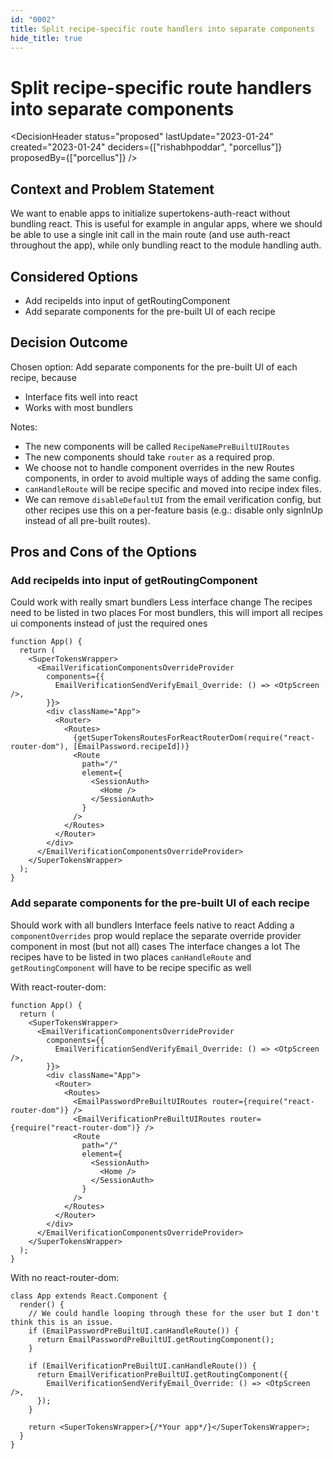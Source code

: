 ```yaml
---
id: "0002"
title: Split recipe-specific route handlers into separate components
hide_title: true
---
```



# Split recipe-specific route handlers into separate components

<DecisionHeader
  status="proposed"
  lastUpdate="2023-01-24"
  created="2023-01-24"
  deciders={["rishabhpoddar", "porcellus"]}
  proposedBy={["porcellus"]}
/>

## Context and Problem Statement

We want to enable apps to initialize supertokens-auth-react without bundling react. This is useful for example in angular apps, where we should be able to use a single init call in the main route (and use auth-react throughout the app), while only bundling react to the module handling auth.

## Considered Options

- Add recipeIds into input of getRoutingComponent
- Add separate components for the pre-built UI of each recipe

## Decision Outcome

Chosen option: Add separate components for the pre-built UI of each recipe, because

- Interface fits well into react
- Works with most bundlers

Notes:

- The new components will be called `RecipeNamePreBuiltUIRoutes`
- The new components should take `router` as a required prop.
- We choose not to handle component overrides in the new Routes components, in order to avoid multiple ways of adding the same config.
- `canHandleRoute` will be recipe specific and moved into recipe index files.
- We can remove `disableDefaultUI` from the email verification config, but other recipes use this on a per-feature basis (e.g.: disable only signInUp instead of all pre-built routes).

## Pros and Cons of the Options

### Add recipeIds into input of getRoutingComponent

<ArgumentPro> Could work with really smart bundlers </ArgumentPro>
<ArgumentPro> Less interface change </ArgumentPro>
<ArgumentCon> The recipes need to be listed in two places </ArgumentCon>
<ArgumentCon> For most bundlers, this will import all recipes ui components instead of just the required ones </ArgumentCon>

```tsx
function App() {
  return (
    <SuperTokensWrapper>
      <EmailVerificationComponentsOverrideProvider
        components={{
          EmailVerificationSendVerifyEmail_Override: () => <OtpScreen />,
        }}>
        <div className="App">
          <Router>
            <Routes>
              {getSuperTokensRoutesForReactRouterDom(require("react-router-dom"), [EmailPassword.recipeId])}
              <Route
                path="/"
                element={
                  <SessionAuth>
                    <Home />
                  </SessionAuth>
                }
              />
            </Routes>
          </Router>
        </div>
      </EmailVerificationComponentsOverrideProvider>
    </SuperTokensWrapper>
  );
}
```

### Add separate components for the pre-built UI of each recipe

<ArgumentPro> Should work with all bundlers </ArgumentPro>
<ArgumentPro> Interface feels native to react </ArgumentPro>
<ArgumentPro> Adding a `componentOverrides` prop would replace the separate override provider component in most (but not all) cases </ArgumentPro>
<ArgumentCon> The interface changes a lot </ArgumentCon>
<ArgumentCon> The recipes have to be listed in two places </ArgumentCon>
<ArgumentCon> `canHandleRoute` and `getRoutingComponent` will have to be recipe specific as well </ArgumentCon>

With react-router-dom:

```tsx
function App() {
  return (
    <SuperTokensWrapper>
      <EmailVerificationComponentsOverrideProvider
        components={{
          EmailVerificationSendVerifyEmail_Override: () => <OtpScreen />,
        }}>
        <div className="App">
          <Router>
            <Routes>
              <EmailPasswordPreBuiltUIRoutes router={require("react-router-dom")} />
              <EmailVerificationPreBuiltUIRoutes router={require("react-router-dom")} />
              <Route
                path="/"
                element={
                  <SessionAuth>
                    <Home />
                  </SessionAuth>
                }
              />
            </Routes>
          </Router>
        </div>
      </EmailVerificationComponentsOverrideProvider>
    </SuperTokensWrapper>
  );
}
```

With no react-router-dom:

```tsx
class App extends React.Component {
  render() {
    // We could handle looping through these for the user but I don't think this is an issue.
    if (EmailPasswordPreBuiltUI.canHandleRoute()) {
      return EmailPasswordPreBuiltUI.getRoutingComponent();
    }

    if (EmailVerificationPreBuiltUI.canHandleRoute()) {
      return EmailVerificationPreBuiltUI.getRoutingComponent({
        EmailVerificationSendVerifyEmail_Override: () => <OtpScreen />,
      });
    }

    return <SuperTokensWrapper>{/*Your app*/}</SuperTokensWrapper>;
  }
}
```
